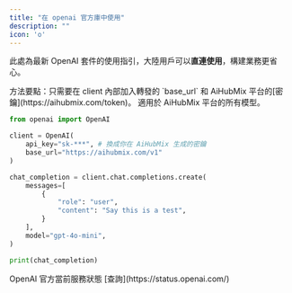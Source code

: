 ```yaml
---
title: "在 openai 官方庫中使用"
description: ""
icon: 'o'
---
```


此處為最新 OpenAI 套件的使用指引，大陸用戶可以**直連使用**，構建業務更省心。

<Tip>
方法要點：只需要在 client 內部加入轉發的 `base_url` 和 AiHubMix 平台的[密鑰](https://aihubmix.com/token)。
適用於 AiHubMix 平台的所有模型。
</Tip>

```py Python
from openai import OpenAI

client = OpenAI(
    api_key="sk-***", # 換成你在 AiHubMix 生成的密鑰
    base_url="https://aihubmix.com/v1"
)

chat_completion = client.chat.completions.create(
    messages=[
        {
            "role": "user",
            "content": "Say this is a test",
        }
    ],
    model="gpt-4o-mini",
)

print(chat_completion)
```
<Info>
OpenAI 官方當前服務狀態 [查詢](https://status.openai.com/)
</Info>
